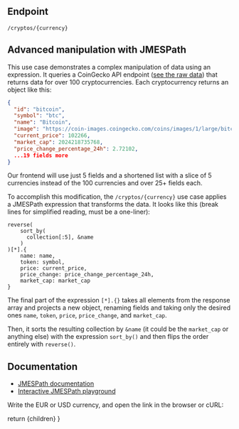 
## Endpoint
```http
/cryptos/{currency}
```

## Advanced manipulation with JMESPath
This use case demonstrates a complex manipulation of data using an expression. It queries a CoinGecko API endpoint ([see the raw data](https://api.coingecko.com/api/v3/coins/markets?vs_currency=EUR&order=market_cap_desc&per_page=100&page=1&sparkline=false)) that returns data for over 100 cryptocurrencies. Each cryptocurrency returns an object like this:

```json
{
  "id": "bitcoin",
  "symbol": "btc",
  "name": "Bitcoin",
  "image": "https://coin-images.coingecko.com/coins/images/1/large/bitcoin.png?1696501400",
  "current_price": 102266,
  "market_cap": 2024218735768,
  "price_change_percentage_24h": 2.72102,
  ...19 fields more
}
```

Our frontend will use just 5 fields and a shortened list with a slice of 5 currencies instead of the 100 currencies and over 25+ fields each.

To accomplish this modification, the `/cryptos/{currency}` use case applies a JMESPath expression that transforms the data. It looks like this (break lines for simplified reading, must be a one-liner):

```jmespath
reverse(
    sort_by(
      collection[:5], &name
    )
)[*].{
    name: name,
    token: symbol,
    price: current_price,
    price_change: price_change_percentage_24h,
    market_cap: market_cap
}
```

The final part of the expression `[*].{}` takes all elements from the response array and projects a new object, renaming fields and taking only the desired ones  `name`, `token`, `price`, `price_change`, and `market_cap`.

Then, it sorts the resulting collection by `&name` (it could be the `market_cap` or anything else) with the expression `sort_by()` and then flips the order entirely with `reverse()`.

## Documentation
- [JMESPath documentation](https://www.krakend.io/docs/enterprise/endpoints/jmespath/)
- [Interactive JMESPath playground](https://play.jmespath.org/)

Write the EUR or USD currency, and open the link in the browser or cURL:
<URLInputBox endpoint="http://localhost:8080/cryptos/" placeholder="currency" />


  return <MdxLayout>{children}</MdxLayout>
}
